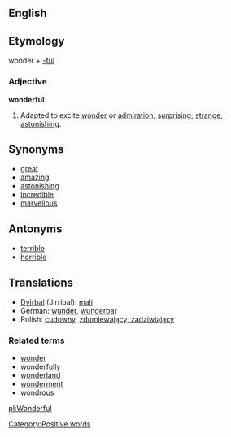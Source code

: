 ==English==
==Etymology==

wonder + [[-ful]]

===Adjective===
'''wonderful'''

#Adapted to excite [[wonder]] or [[admiration]]; [[surprising]]; [[strange]]; [[astonishing]].

==Synonyms==

*[[great]]
*[[amazing]]
*[[astonishing]]
*[[incredible]]
*[[marvellous]]

==Antonyms==

*[[terrible]]
*[[horrible]]

==Translations==

*[[Dyirbal]] (Jirribal): [[mali]]
*German: [[wunder]], [[wunderbar]]
*Polish: [[cudowny]], [[zdumiewający, zadziwiający]]

===Related terms===
*[[wonder]]
*[[wonderfully]]
*[[wonderland]]
*[[wonderment]]
*[[wondrous]]

[[pl:Wonderful]]
[[Category:Positive words]]